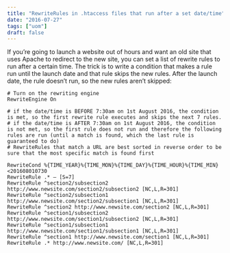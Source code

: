 ```yaml
---
title: "RewriteRules in .htaccess files that run after a set date/time"
date: "2016-07-27"
tags: ["uom"]
draft: false
---
```


If you’re going to launch a website out of hours and want an old site that uses Apache to redirect to the new site, you can set a list of rewrite rules to run after a certain time. The trick is to write a condition that makes a rule run until the launch date and that rule skips the new rules. After the launch date, the rule doesn’t run, so the new rules aren’t skipped:

```
# Turn on the rewriting engine
RewriteEngine On

# if the date/time is BEFORE 7:30am on 1st August 2016, the condition is met, so the first rewrite rule executes and skips the next 7 rules.
# if the date/time is AFTER 7:30am on 1st August 2016, the condition is not met, so the first rule does not run and therefore the following rules are run (until a match is found, which the last rule is guaranteed to do)
# RewriteRules that match a URL are best sorted in reverse order to be sure that the most specific match is found first

RewriteCond %{TIME_YEAR}%{TIME_MON}%{TIME_DAY}%{TIME_HOUR}%{TIME_MIN} <201608010730
RewriteRule .* – [S=7]
RewriteRule ^section2/subsection2 http://www.newsite.com/section2/subsection2 [NC,L,R=301]
RewriteRule ^section2/subsection1 http://www.newsite.com/section2/subsection1 [NC,L,R=301]
RewriteRule ^section2 http://www.newsite.com/section2 [NC,L,R=301]
RewriteRule ^section1/subsection2 http://www.newsite.com/section1/subsection2 [NC,L,R=301]
RewriteRule ^section1/subsection1 http://www.newsite.com/section1/subsection1 [NC,L,R=301]
RewriteRule ^section1 http://www.newsite.com/section1 [NC,L,R=301]
RewriteRule .* http://www.newsite.com/ [NC,L,R=301]
```
